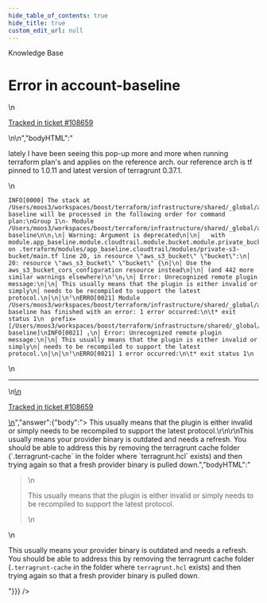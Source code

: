 ```yaml
---
hide_table_of_contents: true
hide_title: true
custom_edit_url: null
---
```



<CenterLayout>
<span class="title">Knowledge Base</span>
<h1>Error in account-baseline</h1>
<GitHub json={{"id":"D_kwDOF8slf84APof0","number":434,"author":{"login":"moos3"},"title":"Error in account-baseline","body":"\nlately I have been seeing this pop-up more and more when running terraform plan's and applies on the reference arch. our reference arch is tf pinned to 1.0.11 and latest version of terragrunt 0.37.1. \r\n\r\n```\r\nINFO[0000] The stack at /Users/moos3/workspaces/boost/terraform/infrastructure/shared/_global/account-baseline will be processed in the following order for command plan:\r\nGroup 1\r\n- Module /Users/moos3/workspaces/boost/terraform/infrastructure/shared/_global/account-baseline\r\n\r\n╷\r\n│ Warning: Argument is deprecated\r\n│\r\n│   with module.app_baseline.module.cloudtrail.module.bucket.module.private_bucket.aws_s3_bucket.bucket,\r\n│   on .terraform/modules/app_baseline.cloudtrail/modules/private-s3-bucket/main.tf line 20, in resource \"aws_s3_bucket\" \"bucket\":\r\n│   20: resource \"aws_s3_bucket\" \"bucket\" {\r\n│\r\n│ Use the aws_s3_bucket_cors_configuration resource instead\r\n│\r\n│ (and 442 more similar warnings elsewhere)\r\n╵\r\n╷\r\n│ Error: Unrecognized remote plugin message:\r\n│\r\n│ This usually means that the plugin is either invalid or simply\r\n│ needs to be recompiled to support the latest protocol.\r\n│\r\n│\r\n╵\r\nERRO[0021] Module /Users/moos3/workspaces/boost/terraform/infrastructure/shared/_global/account-baseline has finished with an error: 1 error occurred:\r\n\t* exit status 1\r\n  prefix=[/Users/moos3/workspaces/boost/terraform/infrastructure/shared/_global/account-baseline]\r\nINFO[0021] ╷\r\n│ Error: Unrecognized remote plugin message:\r\n│\r\n│ This usually means that the plugin is either invalid or simply\r\n│ needs to be recompiled to support the latest protocol.\r\n│\r\n│\r\n╵\r\nERRO[0021] 1 error occurred:\r\n\t* exit status 1\r\n```\n\n---\n\n<ins datetime=\"2022-05-25T13:08:42Z\">\n  <p><a href=\"https://support.gruntwork.io/hc/requests/108659\">Tracked in ticket #108659</a></p>\n</ins>\n","bodyHTML":"<p dir=\"auto\">lately I have been seeing this pop-up more and more when running terraform plan's and applies on the reference arch. our reference arch is tf pinned to 1.0.11 and latest version of terragrunt 0.37.1.</p>\n<div class=\"snippet-clipboard-content notranslate position-relative overflow-auto\" data-snippet-clipboard-copy-content=\"INFO[0000] The stack at /Users/moos3/workspaces/boost/terraform/infrastructure/shared/_global/account-baseline will be processed in the following order for command plan:\nGroup 1\n- Module /Users/moos3/workspaces/boost/terraform/infrastructure/shared/_global/account-baseline\n\n╷\n│ Warning: Argument is deprecated\n│\n│   with module.app_baseline.module.cloudtrail.module.bucket.module.private_bucket.aws_s3_bucket.bucket,\n│   on .terraform/modules/app_baseline.cloudtrail/modules/private-s3-bucket/main.tf line 20, in resource &quot;aws_s3_bucket&quot; &quot;bucket&quot;:\n│   20: resource &quot;aws_s3_bucket&quot; &quot;bucket&quot; {\n│\n│ Use the aws_s3_bucket_cors_configuration resource instead\n│\n│ (and 442 more similar warnings elsewhere)\n╵\n╷\n│ Error: Unrecognized remote plugin message:\n│\n│ This usually means that the plugin is either invalid or simply\n│ needs to be recompiled to support the latest protocol.\n│\n│\n╵\nERRO[0021] Module /Users/moos3/workspaces/boost/terraform/infrastructure/shared/_global/account-baseline has finished with an error: 1 error occurred:\n\t* exit status 1\n  prefix=[/Users/moos3/workspaces/boost/terraform/infrastructure/shared/_global/account-baseline]\nINFO[0021] ╷\n│ Error: Unrecognized remote plugin message:\n│\n│ This usually means that the plugin is either invalid or simply\n│ needs to be recompiled to support the latest protocol.\n│\n│\n╵\nERRO[0021] 1 error occurred:\n\t* exit status 1\"><pre class=\"notranslate\"><code>INFO[0000] The stack at /Users/moos3/workspaces/boost/terraform/infrastructure/shared/_global/account-baseline will be processed in the following order for command plan:\nGroup 1\n- Module /Users/moos3/workspaces/boost/terraform/infrastructure/shared/_global/account-baseline\n\n╷\n│ Warning: Argument is deprecated\n│\n│   with module.app_baseline.module.cloudtrail.module.bucket.module.private_bucket.aws_s3_bucket.bucket,\n│   on .terraform/modules/app_baseline.cloudtrail/modules/private-s3-bucket/main.tf line 20, in resource \"aws_s3_bucket\" \"bucket\":\n│   20: resource \"aws_s3_bucket\" \"bucket\" {\n│\n│ Use the aws_s3_bucket_cors_configuration resource instead\n│\n│ (and 442 more similar warnings elsewhere)\n╵\n╷\n│ Error: Unrecognized remote plugin message:\n│\n│ This usually means that the plugin is either invalid or simply\n│ needs to be recompiled to support the latest protocol.\n│\n│\n╵\nERRO[0021] Module /Users/moos3/workspaces/boost/terraform/infrastructure/shared/_global/account-baseline has finished with an error: 1 error occurred:\n\t* exit status 1\n  prefix=[/Users/moos3/workspaces/boost/terraform/infrastructure/shared/_global/account-baseline]\nINFO[0021] ╷\n│ Error: Unrecognized remote plugin message:\n│\n│ This usually means that the plugin is either invalid or simply\n│ needs to be recompiled to support the latest protocol.\n│\n│\n╵\nERRO[0021] 1 error occurred:\n\t* exit status 1\n</code></pre></div>\n<hr>\n<ins datetime=\"2022-05-25T13:08:42Z\">\n  <p dir=\"auto\"><a href=\"https://support.gruntwork.io/hc/requests/108659\" rel=\"nofollow\">Tracked in ticket #108659</a></p>\n</ins>","answer":{"body":"> This usually means that the plugin is either invalid or simply needs to be recompiled to support the latest protocol.\r\n\r\nThis usually means your provider binary is outdated and needs a refresh. You should be able to address this by removing the terragrunt cache folder (`.terragrunt-cache` in the folder where `terragrunt.hcl` exists) and then trying again so that a fresh provider binary is pulled down.","bodyHTML":"<blockquote>\n<p dir=\"auto\">This usually means that the plugin is either invalid or simply needs to be recompiled to support the latest protocol.</p>\n</blockquote>\n<p dir=\"auto\">This usually means your provider binary is outdated and needs a refresh. You should be able to address this by removing the terragrunt cache folder (<code class=\"notranslate\">.terragrunt-cache</code> in the folder where <code class=\"notranslate\">terragrunt.hcl</code> exists) and then trying again so that a fresh provider binary is pulled down.</p>"}}} />

</CenterLayout>
  

<!-- ##DOCS-SOURCER-START
{
  "sourcePlugin": "github-discussions",
  "hash": "98f5702dccd35fdd625154f18f61e5c8"
}
##DOCS-SOURCER-END -->
